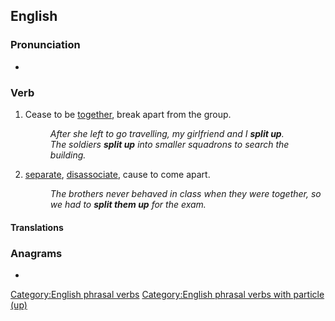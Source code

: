 {{also|split-up}}
==English==

===Pronunciation===
* {{audio|En-us-split up.ogg|Audio (US)|lang=en}}

===Verb===
{{en-verb|splits up|splitting up|split up}}

# {{lb|en|intransitive|idiomatic|Of a group of people}} Cease to be [[together]], break apart from the group.
#: ''After she left to go travelling, my girlfriend and I '''split up'''.''
#: ''The soldiers '''split up''' into smaller squadrons to search the building.''
# {{lb|en|transitive}} [[separate]], [[disassociate]], cause to come apart.
#: ''The brothers never behaved in class when they were together, so we had to '''split them up''' for the exam.''

====Translations====
{{trans-top|disassociate}}
{{trans-mid}}
{{trans-bottom}}

===Anagrams===
* {{anagrams|en|a=ilppstu|pulpits}}

[[Category:English phrasal verbs]]
[[Category:English phrasal verbs with particle (up)]]